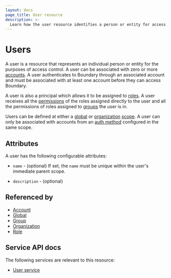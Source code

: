 ```yaml
---
layout: docs
page_title: User resource
description: >-
  Learn how the user resource identifies a person or entity for access control purposes. Understand how to assign groups and roles so users inherit permissions.
---
```


# Users

A user is a resource
that represents an individual person or entity
for the purposes of access control.
A user can be associated with zero or more [accounts][].
A user authenticates to Boundary through an associated account
and must be associated with at least one account before they can access Boundary.

A user is also a principal
which allows it to be assigned to [roles][].
A user receives all the [permissions][]
of the roles assigned directly to the user
and all the permissions of roles assigned to [groups][] the user is in.

Users can be defined at either a [global][] or [organization][] [scope][].
A user can only be associated with accounts from an [auth method][]
configured in the same scope.

## Attributes

A user has the following configurable attributes:

- `name` - (optional)
  If set, the `name` must be unique within the user's immediate parent scope.

- `description` - (optional)

## Referenced by

- [Account][]
- [Global][]
- [Group][]
- [Organization][]
- [Role][]

[account]: /boundary/docs/domain-model/accounts
[accounts]: /boundary/docs/domain-model/accounts
[auth method]: /boundary/docs/domain-model/auth-methods
[global]: /boundary/docs/domain-model/scopes#global
[group]: /boundary/docs/domain-model/groups
[groups]: /boundary/docs/domain-model/groups
[organization]: /boundary/docs/domain-model/scopes#organizations
[permissions]: /boundary/docs/rbac/permissions
[role]: /boundary/docs/domain-model/roles
[roles]: /boundary/docs/domain-model/roles
[scope]: /boundary/docs/domain-model/scopes

## Service API docs

The following services are relevant to this resource:

- [User service](/boundary/api-docs/user-service)
